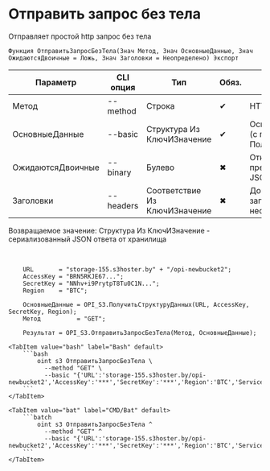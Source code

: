 ﻿---
sidebar_position: 2
description: Отправить запрос без тела и другие функции для работы с S3 в Открытом пакете интеграций - бесплатной open-source библиотеке интеграций для 1С:Предприятие 8, OneScript и CLI
keywords: [1C, 1С, 1С:Предприятие, 1С:Предприятие 8.3, API, Интеграция, Сервисы, Обмен, OneScript, CLI, S3]
---


# Отправить запрос без тела
 Отправляет простой http запрос без тела



`Функция ОтправитьЗапросБезТела(Знач Метод, Знач ОсновныеДанные, Знач ОжидаютсяДвоичные = Ложь, Знач Заголовки = Неопределено) Экспорт`

  | Параметр | CLI опция | Тип | Обяз. | Назначение |
  |-|-|-|-|-|
  | Метод | --method | Строка | &#x2714; | HTTP метод |
  | ОсновныеДанные | --basic | Структура Из КлючИЗначение | &#x2714; | Основные данные запроса (c полным URL). См. ПолучитьСтруктуруДанных |
  | ОжидаютсяДвоичные | --binary | Булево | &#x2716; | Отключает попытку преобразования ответа в JSON |
  | Заголовки | --headers | Соответствие Из КлючИЗначение | &#x2716; | Дополнительные заголовки запроса, если необходимо |

  
  Возвращаемое значение:   Структура Из КлючИЗначение - сериализованный JSON ответа от хранилища

<br/>




```bsl title="Пример использования для 1С:Предприятие/OneScript"
    URL       = "storage-155.s3hoster.by" + "/opi-newbucket2";
    AccessKey = "BRN5RKJE67...";
    SecretKey = "NNhv+i9PrytpT8Tu0C1N...";
    Region    = "BTC";

    ОсновныеДанные = OPI_S3.ПолучитьСтруктуруДанных(URL, AccessKey, SecretKey, Region);
    Метод          = "GET";

    Результат = OPI_S3.ОтправитьЗапросБезТела(Метод, ОсновныеДанные);
```
    

 <Tabs>
  
    <TabItem value="bash" label="Bash" default>
        ```bash
            oint s3 ОтправитьЗапросБезТела \
              --method "GET" \
              --basic "{'URL':'storage-155.s3hoster.by/opi-newbucket2','AccessKey':'***','SecretKey':'***','Region':'BTC','Service':'s3'}"
        ```
    </TabItem>
  
    <TabItem value="bat" label="CMD/Bat" default>
        ```batch
            oint s3 ОтправитьЗапросБезТела ^
              --method "GET" ^
              --basic "{'URL':'storage-155.s3hoster.by/opi-newbucket2','AccessKey':'***','SecretKey':'***','Region':'BTC','Service':'s3'}"
        ```
    </TabItem>
</Tabs>



